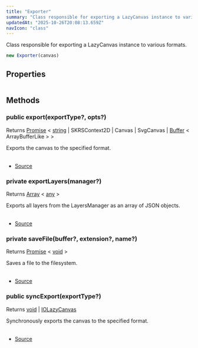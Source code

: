 ```yaml
---
title: "Exporter"
summary: "Class responsible for exporting a LazyCanvas instance to various formats."
updatedAt: "2025-10-26T20:08:13.659Z"
navIcon: "class"
---
```





Class responsible for exporting a LazyCanvas instance to various formats.



```typescript
new Exporter(canvas)
```
<Table data={{ headers: [{"content":"Parameter","key":"parameter","sortable":true},{"content":"Type","key":"type","sortable":true},{"content":"Optional","key":"optional","sortable":true},{"content":"Description","key":"description"}], rows: [["canvas","[LazyCanvas](/LazyCanvas/Classes/General/LazyCanvas)","No","{LazyCanvas} - The LazyCanvas instance to be exported."]] }} />


## Properties
<Table data={{ headers: [{"content":"Name","key":"name","sortable":true},{"content":"Access Modifier","key":"access","sortable":true},{"content":"Type","key":"type","sortable":true},{"content":"Description","key":"desc"}], rows: [["canvas","public ","[any](https://developer.mozilla.org/en-US/docs/Web/JavaScript/Reference/Global_Objects/Object)","The LazyCanvas instance to be exported."]] }} />

## Methods

### public export(exportType?, opts?)
Returns [Promise](https://developer.mozilla.org/en-US/docs/Web/JavaScript/Reference/Global_Objects/Promise) \< [string](https://developer.mozilla.org/en-US/docs/Web/JavaScript/Reference/Global_Objects/String) | SKRSContext2D | Canvas | SvgCanvas | [Buffer](https://nodejs.org/dist/latest/docs/api/buffer.html#buffer_class_buffer) \< ArrayBufferLike \> \>

Exports the canvas to the specified format.



<Table data={{ headers: [{"content":"Parameter","key":"parameter","sortable":true},{"content":"Type","key":"type","sortable":true},{"content":"Optional","key":"optional","sortable":true},{"content":"Description","key":"description"}], rows: [["exportType","[AnyExport](/LazyCanvas/types/AnyExport)","Yes","The type of export (e.g., \"png\", \"json\")."],["opts","\\{\n  name:   [string](https://developer.mozilla.org/en-US/docs/Web/JavaScript/Reference/Global_Objects/String) ;\n   saveAsFile :   [boolean](https://developer.mozilla.org/en-US/docs/Web/JavaScript/Reference/Global_Objects/Boolean) ; \n}","Yes","Optional settings."]] }} />



- [Source](https://github.com/NMMTY/LazyCanvas/blob/ba3e53b2fefc78794f94d50b21443818f2774649/packages/lazycanvas/src/structures/helpers/Exporter.ts#L63)

### private exportLayers(manager?)
Returns [Array](https://developer.mozilla.org/en-US/docs/Web/JavaScript/Reference/Global_Objects/Array) \< [any](https://developer.mozilla.org/en-US/docs/Web/JavaScript/Reference/Global_Objects/Object) \>

Exports all layers from the LayersManager as an array of JSON objects.



<Table data={{ headers: [{"content":"Parameter","key":"parameter","sortable":true},{"content":"Type","key":"type","sortable":true},{"content":"Optional","key":"optional","sortable":true},{"content":"Description","key":"description"}], rows: [["manager","[LayersManager](/LazyCanvas/Classes/General/LayersManager)","Yes","The LayersManager instance."]] }} />



- [Source](https://github.com/NMMTY/LazyCanvas/blob/ba3e53b2fefc78794f94d50b21443818f2774649/packages/lazycanvas/src/structures/helpers/Exporter.ts#L46)

### private saveFile(buffer?, extension?, name?)
Returns [Promise](https://developer.mozilla.org/en-US/docs/Web/JavaScript/Reference/Global_Objects/Promise) \< [void](https://developer.mozilla.org/en-US/docs/Web/JavaScript/Reference/Global_Objects/undefined) \>

Saves a file to the filesystem.



<Table data={{ headers: [{"content":"Parameter","key":"parameter","sortable":true},{"content":"Type","key":"type","sortable":true},{"content":"Optional","key":"optional","sortable":true},{"content":"Description","key":"description"}], rows: [["buffer","[any](https://developer.mozilla.org/en-US/docs/Web/JavaScript/Reference/Global_Objects/Object)","Yes","The data to be saved."],["extension","[Extensions](/LazyCanvas/types/Extensions)","Yes","The file extension."],["name","[string](https://developer.mozilla.org/en-US/docs/Web/JavaScript/Reference/Global_Objects/String)","Yes","The name of the file (optional)."]] }} />



- [Source](https://github.com/NMMTY/LazyCanvas/blob/ba3e53b2fefc78794f94d50b21443818f2774649/packages/lazycanvas/src/structures/helpers/Exporter.ts#L34)

### public syncExport(exportType?)
Returns [void](https://developer.mozilla.org/en-US/docs/Web/JavaScript/Reference/Global_Objects/undefined) | [IOLazyCanvas](/LazyCanvas/interfaces/IOLazyCanvas)

Synchronously exports the canvas to the specified format.



<Table data={{ headers: [{"content":"Parameter","key":"parameter","sortable":true},{"content":"Type","key":"type","sortable":true},{"content":"Optional","key":"optional","sortable":true},{"content":"Description","key":"description"}], rows: [["exportType","[AnyExport](/LazyCanvas/types/AnyExport)","Yes","The type of export (e.g., \"json\")."]] }} />



- [Source](https://github.com/NMMTY/LazyCanvas/blob/ba3e53b2fefc78794f94d50b21443818f2774649/packages/lazycanvas/src/structures/helpers/Exporter.ts#L145)